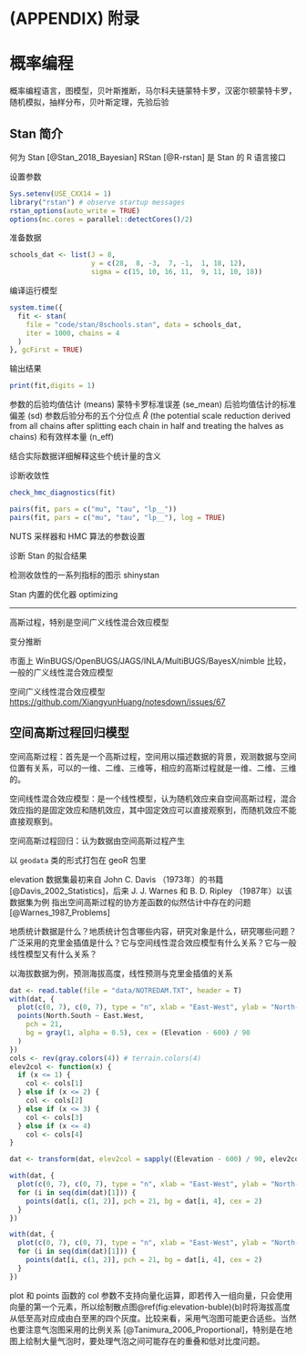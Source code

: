 \cleardoublepage 

# (APPENDIX) 附录 {-}

# 概率编程 {#probabilistic-programming-language}

概率编程语言，图模型，贝叶斯推断，马尔科夫链蒙特卡罗，汉密尔顿蒙特卡罗，随机模拟，抽样分布，贝叶斯定理，先验后验

## Stan 简介 {#intro-stan}

何为 Stan [@Stan_2018_Bayesian] RStan [@R-rstan] 是 Stan 的 R 语言接口

设置参数

```r
Sys.setenv(USE_CXX14 = 1)
library("rstan") # observe startup messages
rstan_options(auto_write = TRUE)
options(mc.cores = parallel::detectCores()/2)
```

准备数据

```r
schools_dat <- list(J = 8, 
                    y = c(28,  8, -3,  7, -1,  1, 18, 12),
                    sigma = c(15, 10, 16, 11,  9, 11, 10, 18))
```

编译运行模型

```r
system.time({
  fit <- stan(
    file = "code/stan/8schools.stan", data = schools_dat,
    iter = 1000, chains = 4
  )
}, gcFirst = TRUE)
```

输出结果

```r
print(fit,digits = 1)
```

参数的后验均值估计 (means) 蒙特卡罗标准误差 (se\_mean) 后验均值估计的标准偏差 (sd) 参数后验分布的五个分位点 $\hat{R}$ (the potential scale reduction derived from all chains after splitting each chain in half and treating the halves as chains) 和有效样本量 (n\_eff)


[结合实际数据详细解释这些个统计量的含义]{.todo}

诊断收敛性

```r
check_hmc_diagnostics(fit)
```

```r
pairs(fit, pars = c("mu", "tau", "lp__"))
pairs(fit, pars = c("mu", "tau", "lp__"), log = TRUE)
```

[NUTS 采样器和 HMC 算法的参数设置]{.todo}

[诊断 Stan 的拟合结果]{.todo}

检测收敛性的一系列指标的图示 shinystan

[Stan 内置的优化器 optimizing]{.todo}




---

高斯过程，特别是空间广义线性混合效应模型

变分推断

市面上 WinBUGS/OpenBUGS/JAGS/INLA/MultiBUGS/BayesX/nimble 比较，一般的广义线性混合效应模型

空间广义线性混合效应模型 <https://github.com/XiangyunHuang/notesdown/issues/67>


## 空间高斯过程回归模型 {#spatial-gaussian-processes-regression-model}

空间高斯过程：首先是一个高斯过程，空间用以描述数据的背景，观测数据与空间位置有关系，可以的一维、二维、三维等，相应的高斯过程就是一维、二维、三维的。

空间线性混合效应模型：是一个线性模型，认为随机效应来自空间高斯过程，混合效应指的是固定效应和随机效应，其中固定效应可以直接观察到，而随机效应不能直接观察到。

空间高斯过程回归：认为数据由空间高斯过程产生

以 `geodata` 类的形式打包在 geoR 包里

elevation 数据集最初来自 John C. Davis （1973年）的书籍 [@Davis_2002_Statistics]，后来 J. J. Warnes 和 B. D. Ripley （1987年）以该数据集为例 指出空间高斯过程的协方差函数的似然估计中存在的问题 [@Warnes_1987_Problems]

地质统计数据是什么？地质统计包含哪些内容，研究对象是什么，研究哪些问题？广泛采用的克里金插值是什么？它与空间线性混合效应模型有什么关系？它与一般线性模型又有什么关系？

以海拔数据为例，预测海拔高度，线性预测与克里金插值的关系

```r
dat <- read.table(file = "data/NOTREDAM.TXT", header = T)
with(dat, {
  plot(c(0, 7), c(0, 7), type = "n", xlab = "East-West", ylab = "North-South")
  points(North.South ~ East.West,
    pch = 21,
    bg = gray(1, alpha = 0.5), cex = (Elevation - 600) / 90
  )
})
cols <- rev(gray.colors(4)) # terrain.colors(4)
elev2col <- function(x) {
  if (x <= 1) {
    col <- cols[1]
  } else if (x <= 2) {
    col <- cols[2]
  } else if (x <= 3) {
    col <- cols[3]
  } else if (x <= 4) 
    col <- cols[4]
}

dat <- transform(dat, elev2col = sapply((Elevation - 600) / 90, elev2col, USE.NAMES = TRUE))

with(dat, {
  plot(c(0, 7), c(0, 7), type = "n", xlab = "East-West", ylab = "North-South")
  for (i in seq(dim(dat)[1])) {
    points(dat[i, c(1, 2)], pch = 21, bg = dat[i, 4], cex = 2)
  }
})

with(dat, {
  plot(c(0, 7), c(0, 7), type = "n", xlab = "East-West", ylab = "North-South")
  for (i in seq(dim(dat)[1])) {
    points(dat[i, c(1, 2)], pch = 21, bg = dat[i, 4], cex = 2)
  }
})
```

plot 和 points 函数的 col 参数不支持向量化运算，即若传入一组向量，只会使用向量的第一个元素，所以绘制散点图\@ref(fig:elevation-buble)(b)时将海拔高度从低至高对应成由白至黑的四个灰度。比较来看，采用气泡图可能更合适些。当然也要注意气泡图采用的比例关系 [@Tanimura_2006_Proportional]，特别是在地图上绘制大量气泡时，要处理气泡之间可能存在的重叠和低对比度问题。


